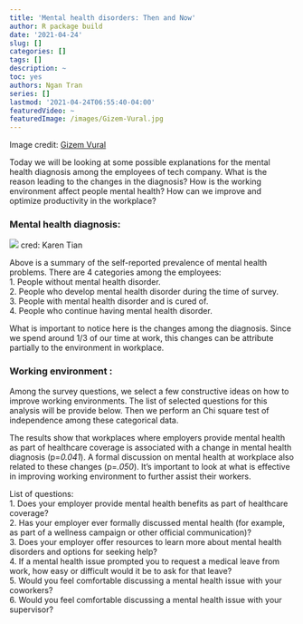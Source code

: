 ```yaml
---
title: 'Mental health disorders: Then and Now'
author: R package build
date: '2021-04-24'
slug: []
categories: []
tags: []
description: ~
toc: yes
authors: Ngan Tran
series: []
lastmod: '2021-04-24T06:55:40-04:00'
featuredVideo: ~
featuredImage: /images/Gizem-Vural.jpg
---
```


Image credit: [Gizem Vural](https://www.gizemvural.net/)

Today we will be looking at some possible explanations for the mental health diagnosis among the employees of tech company. What is the reason leading to the changes in the diagnosis? How is the working environment affect people mental health? How can we improve and optimize productivity in the workplace?
  
### Mental health diagnosis:
![](/images/Fig-heatmap.png)
cred: Karen Tian
  
Above is a summary of the self-reported prevalence of mental health problems. There are 4 categories among the employees:   
1. People without mental health disorder.   
2. People who develop mental health disorder during the time of survey.    
3. People with mental health disorder and is cured of.    
4. People who continue having mental health disorder.     
  
What is important to notice here is the changes among the diagnosis. Since we spend around 1/3 of our time at work, this changes can be attribute partially to the environment in workplace.   
  
### Working environment :  
Among the survey questions, we select a few constructive ideas on how to improve working environments. The list of selected questions for this analysis will be provide below. Then we perform an Chi square test of independence among these categorical data.   
  
The results show that workplaces where employers provide mental health as part of healthcare coverage is associated with a change in mental health diagnosis (p=*0.041*). A formal discussion on mental health at workplace also related to these changes (p=*.050*). It's important to look at what is effective in improving working environment to further assist their workers.   
  
List of questions:  
1. Does your employer provide mental health benefits as part of healthcare coverage?  
2. Has your employer ever formally discussed mental health (for example, as part of a wellness campaign or other official communication)?  
3. Does your employer offer resources to learn more about mental health disorders and options for seeking help?  
4. If a mental health issue prompted you to request a medical leave from work, how easy or difficult would it be to ask for that leave?  
5. Would you feel comfortable discussing a mental health issue with your coworkers?  
6.  Would you feel comfortable discussing a mental health issue with your supervisor?  

